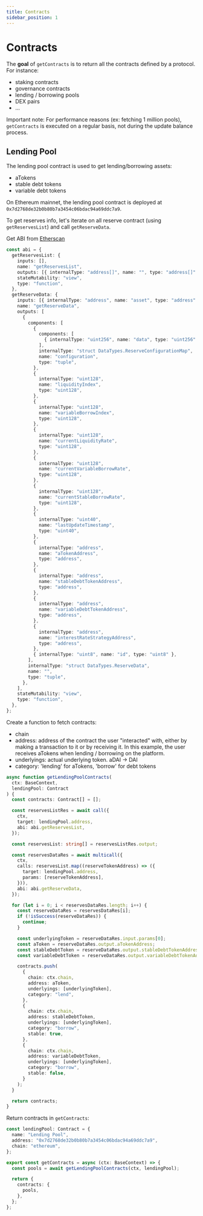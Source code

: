 ```yaml
---
title: Contracts
sidebar_position: 1
---
```


# Contracts

The **goal** of `getContracts` is to return all the contracts defined by a protocol. For instance:

- staking contracts
- governance contracts
- lending / borrowing pools
- DEX pairs
- ...

Important note: For performance reasons (ex: fetching 1 million pools), `getContracts` is executed on a regular basis, not during the update balance process.

## Lending Pool

The lending pool contract is used to get lending/borrowing assets:

- aTokens
- stable debt tokens
- variable debt tokens

On Ethereum mainnet, the lending pool contract is deployed at `0x7d2768de32b0b80b7a3454c06bdac94a69ddc7a9`.

To get reserves info, let's iterate on all reserve contract (using `getReservesList`) and call `getReserveData`.

Get ABI from [Etherscan](https://etherscan.io/address/0x7d2768de32b0b80b7a3454c06bdac94a69ddc7a9#code)

```ts title="/src/adapters/aave-v2/ethereum.ts"
const abi = {
  getReservesList: {
    inputs: [],
    name: "getReservesList",
    outputs: [{ internalType: "address[]", name: "", type: "address[]" }],
    stateMutability: "view",
    type: "function",
  },
  getReserveData: {
    inputs: [{ internalType: "address", name: "asset", type: "address" }],
    name: "getReserveData",
    outputs: [
      {
        components: [
          {
            components: [
              { internalType: "uint256", name: "data", type: "uint256" },
            ],
            internalType: "struct DataTypes.ReserveConfigurationMap",
            name: "configuration",
            type: "tuple",
          },
          {
            internalType: "uint128",
            name: "liquidityIndex",
            type: "uint128",
          },
          {
            internalType: "uint128",
            name: "variableBorrowIndex",
            type: "uint128",
          },
          {
            internalType: "uint128",
            name: "currentLiquidityRate",
            type: "uint128",
          },
          {
            internalType: "uint128",
            name: "currentVariableBorrowRate",
            type: "uint128",
          },
          {
            internalType: "uint128",
            name: "currentStableBorrowRate",
            type: "uint128",
          },
          {
            internalType: "uint40",
            name: "lastUpdateTimestamp",
            type: "uint40",
          },
          {
            internalType: "address",
            name: "aTokenAddress",
            type: "address",
          },
          {
            internalType: "address",
            name: "stableDebtTokenAddress",
            type: "address",
          },
          {
            internalType: "address",
            name: "variableDebtTokenAddress",
            type: "address",
          },
          {
            internalType: "address",
            name: "interestRateStrategyAddress",
            type: "address",
          },
          { internalType: "uint8", name: "id", type: "uint8" },
        ],
        internalType: "struct DataTypes.ReserveData",
        name: "",
        type: "tuple",
      },
    ],
    stateMutability: "view",
    type: "function",
  },
};
```

Create a function to fetch contracts:

- chain
- address: address of the contract the user "interacted" with, either by making a transaction to it or by receiving it. In this example, the user receives aTokens when lending / borrowing on the platform.
- underlyings: actual underlying token. aDAI -> DAI
- category: 'lending' for aTokens, 'borrow' for debt tokens

```ts
async function getLendingPoolContracts(
  ctx: BaseContext,
  lendingPool: Contract
) {
  const contracts: Contract[] = [];

  const reservesListRes = await call({
    ctx,
    target: lendingPool.address,
    abi: abi.getReservesList,
  });

  const reservesList: string[] = reservesListRes.output;

  const reservesDataRes = await multicall({
    ctx,
    calls: reservesList.map((reserveTokenAddress) => ({
      target: lendingPool.address,
      params: [reserveTokenAddress],
    })),
    abi: abi.getReserveData,
  });

  for (let i = 0; i < reservesDataRes.length; i++) {
    const reserveDataRes = reservesDataRes[i];
    if (!isSuccess(reserveDataRes)) {
      continue;
    }

    const underlyingToken = reserveDataRes.input.params[0];
    const aToken = reserveDataRes.output.aTokenAddress;
    const stableDebtToken = reserveDataRes.output.stableDebtTokenAddress;
    const variableDebtToken = reserveDataRes.output.variableDebtTokenAddress;

    contracts.push(
      {
        chain: ctx.chain,
        address: aToken,
        underlyings: [underlyingToken],
        category: "lend",
      },
      {
        chain: ctx.chain,
        address: stableDebtToken,
        underlyings: [underlyingToken],
        category: "borrow",
        stable: true,
      },
      {
        chain: ctx.chain,
        address: variableDebtToken,
        underlyings: [underlyingToken],
        category: "borrow",
        stable: false,
      }
    );
  }

  return contracts;
}
```

Return contracts in `getContracts`:

```ts title="/src/adapters/aave-v2/ethereum.ts"
const lendingPool: Contract = {
  name: "Lending Pool",
  address: "0x7d2768de32b0b80b7a3454c06bdac94a69ddc7a9",
  chain: "ethereum",
};

export const getContracts = async (ctx: BaseContext) => {
  const pools = await getLendingPoolContracts(ctx, lendingPool);

  return {
    contracts: {
      pools,
    },
  };
};
```
